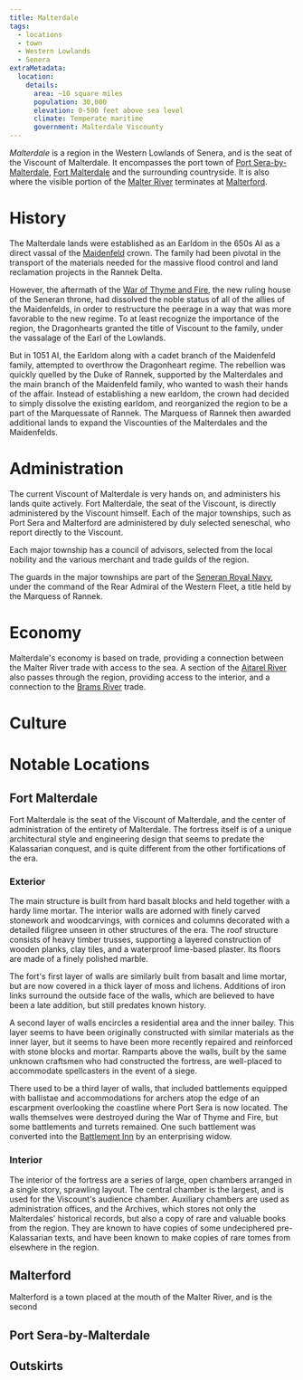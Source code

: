 ```yaml
---
title: Malterdale
tags:
  - locations
  - town
  - Western Lowlands
  - Senera
extraMetadata:
  location:
    details:
      area: ~10 square miles
      population: 30,000
      elevation: 0-500 feet above sea level
      climate: Temperate maritime
      government: Malterdale Viscounty
---
```


_Malterdale_ is a region in the Western Lowlands of Senera, and is the seat of
the Viscount of Malterdale. It encompasses the port town of
[Port Sera-by-Malterdale](./port-sera-by-malterdale.mdx),
[Fort Malterdale](./fort-malterdale.mdx) and the surrounding countryside. It is
also where the visible portion of the [Malter River](./malter-river.mdx)
terminates at [Malterford](./malterford.mdx).

# History

The Malterdale lands were established as an Earldom in the 650s AI as a direct
vassal of the [Maidenfeld](../families/maidenfeld.mdx) crown. The family had
been pivotal in the transport of the materials needed for the massive flood
control and land reclamation projects in the Rannek Delta.

However, the aftermath of the
[War of Thyme and Fire](../events/war-of-thyme-and-fire.mdx), the new ruling
house of the Seneran throne, had dissolved the noble status of all of the allies
of the Maidenfelds, in order to restructure the peerage in a way that was more
favorable to the new regime. To at least recognize the importance of the region,
the Dragonhearts granted the title of Viscount to the family, under the
vassalage of the Earl of the Lowlands.

But in 1051 AI, the Earldom along with a cadet branch of the Maidenfeld family,
attempted to overthrow the Dragonheart regime. The rebellion was quickly quelled
by the Duke of Rannek, supported by the Malterdales and the main branch of the
Maidenfeld family, who wanted to wash their hands of the affair. Instead of
establishing a new earldom, the crown had decided to simply dissolve the
existing earldom, and reorganized the region to be a part of the Marquessate of
Rannek. The Marquess of Rannek then awarded additional lands to expand the
Viscounties of the Malterdales and the Maidenfelds.

# Administration

The current Viscount of Malterdale is very hands on, and administers his lands
quite actively. Fort Malterdale, the seat of the Viscount, is directly
administered by the Viscount himself. Each of the major townships, such as Port
Sera and Malterford are administered by duly selected seneschal, who report
directly to the Viscount.

Each major township has a council of advisors, selected from the local nobility
and the various merchant and trade guilds of the region.

The guards in the major townships are part of the
[Seneran Royal Navy](../organizations/seneran-royal-navy.mdx), under the command
of the Rear Admiral of the Western Fleet, a title held by the Marquess of
Rannek.

# Economy

Malterdale's economy is based on trade, providing a connection between the
Malter River trade with access to the sea. A section of the
[Aitarel River](./aitarel-river.mdx) also passes through the region, providing
access to the interior, and a connection to the [Brams River](./brams-river.mdx)
trade.

# Culture

# Notable Locations

## Fort Malterdale

Fort Malterdale is the seat of the Viscount of Malterdale, and the center of
administration of the entirety of Malterdale. The fortress itself is of a unique
architectural style and engineering design that seems to predate the Kalassarian
conquest, and is quite different from the other fortifications of the era.

### Exterior

The main structure is built from hard basalt blocks and held together with a
hardy lime mortar. The interior walls are adorned with finely carved stonework
and woodcarvings, with cornices and columns decorated with a detailed filigree
unseen in other structures of the era. The roof structure consists of heavy
timber trusses, supporting a layered construction of wooden planks, clay tiles,
and a waterproof lime-based plaster. Its floors are made of a finely polished
marble.

The fort's first layer of walls are similarly built from basalt and lime mortar,
but are now covered in a thick layer of moss and lichens. Additions of iron
links surround the outside face of the walls, which are believed to have been a
late addition, but still predates known history.

A second layer of walls encircles a residential area and the inner bailey. This
layer seems to have been originally constructed with similar materials as the
inner layer, but it seems to have been more recently repaired and reinforced
with stone blocks and mortar. Ramparts above the walls, built by the same
unknown craftsmen who had constructed the fortress, are well-placed to
accommodate spellcasters in the event of a siege.

There used to be a third layer of walls, that included battlements equipped with
ballistae and accommodations for archers atop the edge of an escarpment
overlooking the coastline where Port Sera is now located. The walls themselves
were destroyed during the War of Thyme and Fire, but some battlements and
turrets remained. One such battlement was converted into the
[Battlement Inn](./battlement-inn.mdx) by an enterprising widow.

### Interior

The interior of the fortress are a series of large, open chambers arranged in a
single story, sprawling layout. The central chamber is the largest, and is used
for the Viscount's audience chamber. Auxiliary chambers are used as
administration offices, and the Archives, which stores not only the Malterdales'
historical records, but also a copy of rare and valuable books from the region.
They are known to have copies of some undeciphered pre-Kalassarian texts, and
have been known to make copies of rare tomes from elsewhere in the region.

## Malterford

Malterford is a town placed at the mouth of the Malter River, and is the second

## Port Sera-by-Malterdale

## Outskirts
